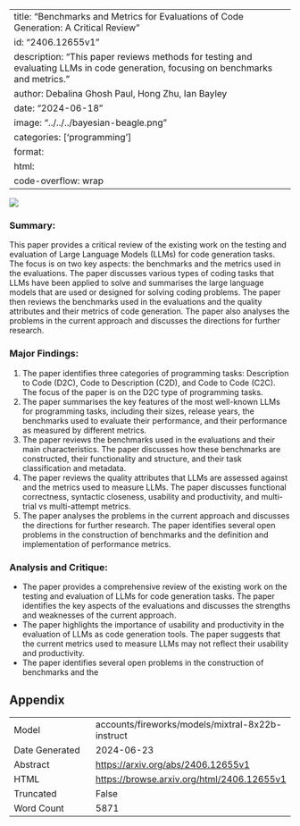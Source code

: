 
---
title: "Benchmarks and Metrics for Evaluations of Code Generation: A Critical Review"
id: "2406.12655v1"
description: "This paper reviews methods for testing and evaluating LLMs in code generation, focusing on benchmarks and metrics."
author: Debalina Ghosh Paul, Hong Zhu, Ian Bayley
date: "2024-06-18"
image: "../../../bayesian-beagle.png"
categories: ['programming']
format:
  html:
    code-overflow: wrap
---

![](../../../bayesian-beagle.png)

### Summary:

This paper provides a critical review of the existing work on the testing and evaluation of Large Language Models (LLMs) for code generation tasks. The focus is on two key aspects: the benchmarks and the metrics used in the evaluations. The paper discusses various types of coding tasks that LLMs have been applied to solve and summarises the large language models that are used or designed for solving coding problems. The paper then reviews the benchmarks used in the evaluations and the quality attributes and their metrics of code generation. The paper also analyses the problems in the current approach and discusses the directions for further research.

### Major Findings:

1. The paper identifies three categories of programming tasks: Description to Code (D2C), Code to Description (C2D), and Code to Code (C2C). The focus of the paper is on the D2C type of programming tasks.
2. The paper summarises the key features of the most well-known LLMs for programming tasks, including their sizes, release years, the benchmarks used to evaluate their performance, and their performance as measured by different metrics.
3. The paper reviews the benchmarks used in the evaluations and their main characteristics. The paper discusses how these benchmarks are constructed, their functionality and structure, and their task classification and metadata.
4. The paper reviews the quality attributes that LLMs are assessed against and the metrics used to measure LLMs. The paper discusses functional correctness, syntactic closeness, usability and productivity, and multi-trial vs multi-attempt metrics.
5. The paper analyses the problems in the current approach and discusses the directions for further research. The paper identifies several open problems in the construction of benchmarks and the definition and implementation of performance metrics.

### Analysis and Critique:

* The paper provides a comprehensive review of the existing work on the testing and evaluation of LLMs for code generation tasks. The paper identifies the key aspects of the evaluations and discusses the strengths and weaknesses of the current approach.
* The paper highlights the importance of usability and productivity in the evaluation of LLMs as code generation tools. The paper suggests that the current metrics used to measure LLMs may not reflect their usability and productivity.
* The paper identifies several open problems in the construction of benchmarks and the

## Appendix

|          |          |
|----------|----------|
| Model     | accounts/fireworks/models/mixtral-8x22b-instruct       |
| Date Generated     | 2024-06-23       |
| Abstract | [https://arxiv.org/abs/2406.12655v1](https://arxiv.org/abs/2406.12655v1)        |
| HTML     | [https://browse.arxiv.org/html/2406.12655v1](https://browse.arxiv.org/html/2406.12655v1)       |
| Truncated       | False       |
| Word Count       | 5871       |